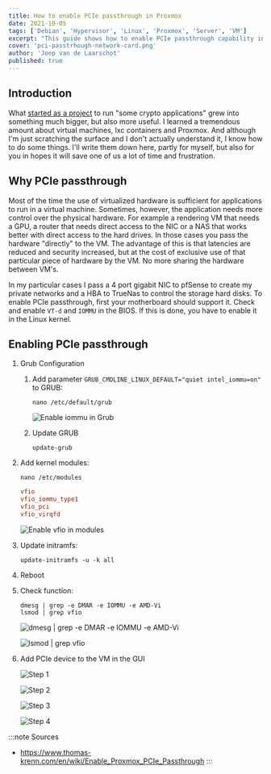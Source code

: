 ```yaml
---
title: How to enable PCIe passthrough in Proxmox
date: 2021-10-05
tags: ['Debian', 'Hypervisor', 'Linux', 'Proxmox', 'Server', 'VM']
excerpt: "This guide shows how to enable PCIe passthrough capability in the kernel to pass hardware to a VM in Proxmox."
cover: 'pci-passtrhough-network-card.png'
author: 'Joep van de Laarschot'
published: true
---
```


## Introduction

What [started as a project](https://blog.joeplaa.com/building-a-proxmox-cluster/) to run "some crypto applications" grew into something much bigger, but also more useful. I learned a tremendous amount about virtual machines, lxc containers and Proxmox. And although I'm just scratching the surface and I don't actually understand it, I know how to do some things. I'll write them down here, partly for myself, but also for you in hopes it will save one of us a lot of time and frustration.

## Why PCIe passthrough

Most of the time the use of virtualized hardware is sufficient for applications to run in a virtual machine. Sometimes, however, the application needs more control over the physical hardware. For example a rendering VM that needs a GPU, a router that needs direct access to the NIC or a NAS that works better with direct access to the hard drives. In those cases you pass the hardware "directly" to the VM. The advantage of this is that latencies are reduced and security increased, but at the cost of exclusive use of that particular piece of hardware by the VM. No more sharing the hardware between VM's.

In my particular cases I pass a 4 port gigabit NIC to pfSense to create my private networks and a HBA to TrueNas to control the storage hard disks. To enable PCIe passthrough, first your motherboard should support it. Check and enable `VT-d` and `IOMMU` in the BIOS. If this is done, you have to enable it in the Linux kernel.

## Enabling PCIe passthrough

1. Grub Configuration

    1. Add parameter `GRUB_CMDLINE_LINUX_DEFAULT="quiet intel_iommu=on"` to GRUB:

        ```shellsession
        nano /etc/default/grub
        ```

        ![Enable iommu in Grub](pci-passthrough-grub.png)

    2. Update GRUB

        ```shellsession
        update-grub
        ```

2. Add kernel modules:

    ```shellsession
    nano /etc/modules
    ```

    ```conf
    vfio
    vfio_iommu_type1
    vfio_pci
    vfio_virqfd
    ```

    ![Enable vfio in modules](pci-passthrough-modules.png)

3. Update initramfs:

    ```shellsession
    update-initramfs -u -k all
    ```

4. Reboot

5. Check function:

    ```shellsession
    dmesg | grep -e DMAR -e IOMMU -e AMD-Vi
    lsmod | grep vfio
    ```

    ![dmesg | grep -e DMAR -e IOMMU -e AMD-Vi](pci-passthrough-dmesg.png)

    ![lsmod | grep vfio](pci-passthrough-lsmod.png)

6. Add PCIe device to the VM in the GUI

    ![Step 1](Proxmox-PCI-Passthrough-001.png)

    ![Step 2](Proxmox-PCI-Passthrough-002.png)

    ![Step 3](Proxmox-PCI-Passthrough-003.png)

    ![Step 4](Proxmox-PCI-Passthrough-004.png)

:::note Sources
* <https://www.thomas-krenn.com/en/wiki/Enable_Proxmox_PCIe_Passthrough>
:::